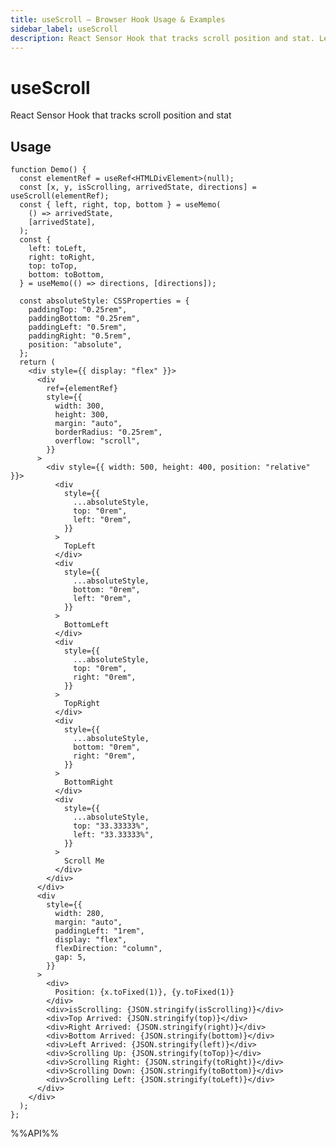```yaml
---
title: useScroll – Browser Hook Usage & Examples
sidebar_label: useScroll
description: React Sensor Hook that tracks scroll position and stat. Learn usage patterns, best practices, and code examples for React developers.
---
```

# useScroll

React Sensor Hook that tracks scroll position and stat


## Usage

```tsx live
function Demo() {
  const elementRef = useRef<HTMLDivElement>(null);
  const [x, y, isScrolling, arrivedState, directions] = useScroll(elementRef);
  const { left, right, top, bottom } = useMemo(
    () => arrivedState,
    [arrivedState],
  );
  const {
    left: toLeft,
    right: toRight,
    top: toTop,
    bottom: toBottom,
  } = useMemo(() => directions, [directions]);

  const absoluteStyle: CSSProperties = {
    paddingTop: "0.25rem",
    paddingBottom: "0.25rem",
    paddingLeft: "0.5rem",
    paddingRight: "0.5rem",
    position: "absolute",
  };
  return (
    <div style={{ display: "flex" }}>
      <div
        ref={elementRef}
        style={{
          width: 300,
          height: 300,
          margin: "auto",
          borderRadius: "0.25rem",
          overflow: "scroll",
        }}
      >
        <div style={{ width: 500, height: 400, position: "relative" }}>
          <div
            style={{
              ...absoluteStyle,
              top: "0rem",
              left: "0rem",
            }}
          >
            TopLeft
          </div>
          <div
            style={{
              ...absoluteStyle,
              bottom: "0rem",
              left: "0rem",
            }}
          >
            BottomLeft
          </div>
          <div
            style={{
              ...absoluteStyle,
              top: "0rem",
              right: "0rem",
            }}
          >
            TopRight
          </div>
          <div
            style={{
              ...absoluteStyle,
              bottom: "0rem",
              right: "0rem",
            }}
          >
            BottomRight
          </div>
          <div
            style={{
              ...absoluteStyle,
              top: "33.33333%",
              left: "33.33333%",
            }}
          >
            Scroll Me
          </div>
        </div>
      </div>
      <div
        style={{
          width: 280,
          margin: "auto",
          paddingLeft: "1rem",
          display: "flex",
          flexDirection: "column",
          gap: 5,
        }}
      >
        <div>
          Position: {x.toFixed(1)}, {y.toFixed(1)}
        </div>
        <div>isScrolling: {JSON.stringify(isScrolling)}</div>
        <div>Top Arrived: {JSON.stringify(top)}</div>
        <div>Right Arrived: {JSON.stringify(right)}</div>
        <div>Bottom Arrived: {JSON.stringify(bottom)}</div>
        <div>Left Arrived: {JSON.stringify(left)}</div>
        <div>Scrolling Up: {JSON.stringify(toTop)}</div>
        <div>Scrolling Right: {JSON.stringify(toRight)}</div>
        <div>Scrolling Down: {JSON.stringify(toBottom)}</div>
        <div>Scrolling Left: {JSON.stringify(toLeft)}</div>
      </div>
    </div>
  );
};

```

%%API%%
